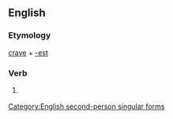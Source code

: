 ==English==

===Etymology===
[[crave]] + [[-est]]

===Verb===
{{infl|en|verb form}}

# {{archaic}} {{form of|Second-person singular simple present form|crave}}

[[Category:English second-person singular forms]]